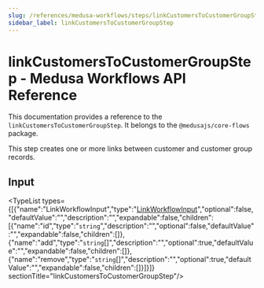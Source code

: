 ```yaml
---
slug: /references/medusa-workflows/steps/linkCustomersToCustomerGroupStep
sidebar_label: linkCustomersToCustomerGroupStep
---
```



# linkCustomersToCustomerGroupStep - Medusa Workflows API Reference

This documentation provides a reference to the `linkCustomersToCustomerGroupStep`. It belongs to the `@medusajs/core-flows` package.

This step creates one or more links between customer and customer group records.

## Input

<TypeList types={[{"name":"LinkWorkflowInput","type":"[LinkWorkflowInput](../../../../types/CommonTypes/types/types.CommonTypes.LinkWorkflowInput/page.mdx)","optional":false,"defaultValue":"","description":"","expandable":false,"children":[{"name":"id","type":"`string`","description":"","optional":false,"defaultValue":"","expandable":false,"children":[]},{"name":"add","type":"`string`[]","description":"","optional":true,"defaultValue":"","expandable":false,"children":[]},{"name":"remove","type":"`string`[]","description":"","optional":true,"defaultValue":"","expandable":false,"children":[]}]}]}  sectionTitle="linkCustomersToCustomerGroupStep"/>
